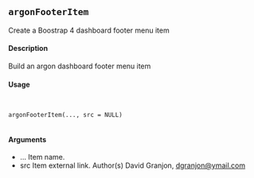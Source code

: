 
## ``argonFooterItem``

Create a Boostrap 4 dashboard footer menu item

#### Description

Build an argon dashboard footer menu item

#### Usage
<pre><code>

argonFooterItem(..., src = NULL)

</code></pre>
#### Arguments

* ... Item name.
* src Item external link.
Author(s)
David Granjon, <dgranjon@ymail.com>


